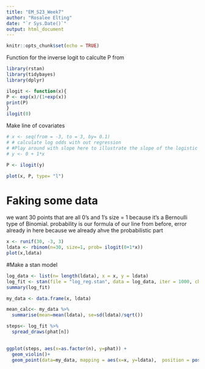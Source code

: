 ```yaml
---
title: "EM_S23_Week7"
author: "Rosalee Elting"
date: "`r Sys.Date()`"
output: html_document
---
```


```r
knitr::opts_chunk$set(echo = TRUE)
```
Function for the inverse logit to calculte P from 
```r
library(rstan)
library(tidybayes)
library(dplyr)

ilogit <- function(x){ 
P <- exp(x)/(1+exp(x))
print(P)
}
ilogit(0)

```

Make line of covariates 
```r
# x <- seq(from = -3, to = 3, by= 0.1)
# # calculate log odds with out regression 
# #Play around with slope here to illustrate the slope of the logistic regression 
# y <- 0 + 1*x

P <- ilogit(y)

plot(x, P, type= "l")
```
# Faking some data
we want 30 points that are all 0's and 1's 
size = 1 because it's a Bernoulli type of Binomial. 
probability is our formula of our line from before, error already in here because we already ahve the probabilistic part  
```r
x <- runif(30, -3, 3)
ldata <- rbinom(n=30, size=1, prob= ilogit(0+1*x))
plot(x,ldata)
```

#Make a stan model 
```r
log_data <- list(n= length(ldata), x = x, y = ldata)
log_fit <- stan(file = "log_reg.stan", data = log_data, iter = 1000, chains= 4)
summary(log_fit)
```
```r
my_data <- data.frame(x, ldata)

mean_calc<- my_data %>%
  summarise(mean=mean(ldata), se=sd(ldata)/sqrt())

steps<- log_fit %>% 
  spread_draws(phat[n])
  

ggplot(steps, aes(x=as.factor(n), y=phat)) + 
  geom_violin()+
  geom_point(data=my_data, mapping = aes(x=x, y=ldata),  position = position_jitter(seed = 1, width = 0.2))
```

